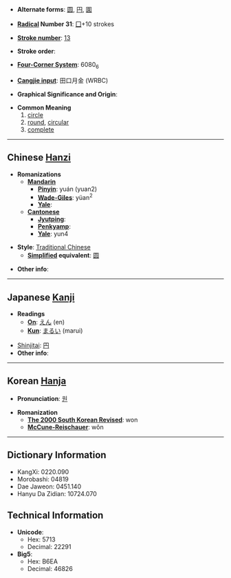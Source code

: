 * '''Alternate forms''': [[圆]], [[円]], [[圎]]

* '''[[Wiktionary:Chinese radical index| Radical]] Number 31''': [[Wiktionary:Chinese radical index 囗|囗]]+10 strokes

* '''[[Wiktionary:Chinese total strokes index|Stroke number]]''': [[Wiktionary:Chinese total strokes index 13|13]]

* '''Stroke order''': 

* '''[[Wiktionary:Chinese four corner index|Four-Corner System]]''': 6080<sub>6</sub>

* '''[[Wiktionary:Chinese Cangjie index|Cangjie input]]''': 田口月金 (WRBC)

* '''Graphical Significance and Origin''': 

* '''Common Meaning'''
*#[[circle]]
*# [[round]], [[circular]]
*# [[complete]]

----

== Chinese [[Hanzi]] ==

* '''Romanizations'''
** '''[[Mandarin]]'''
*** '''[[Pinyin]]''': yuán (yuan2)
*** '''[[Wade-Giles]]''': yüan<sup>2</sup>
*** '''[[Yale]]''': 
** '''[[Cantonese]]'''
*** '''[[Jyutping]]''':
*** '''[[Penkyamp]]''': 
*** '''[[Yale]]''': yun4

* '''Style''': [[Traditional Chinese]] 
** '''[[Simplified Chinese|Simplified]] equivalent''': [[圆]]

* '''Other info''': 

----

== Japanese [[Kanji]] ==

* '''Readings'''
** '''[[On]]''': [[えん]] (en)
** '''[[Kun]]''': [[まるい]] (marui)

*[[Shinjitai]]: [[円]]
* '''Other info''':  

----

== Korean [[Hanja]] ==

* '''Pronunciation''': [[원]]

* '''Romanization'''
** '''[[The 2000 South Korean Revised Romanization|The 2000 South Korean Revised]]''': won
** '''[[McCune-Reischauer]]''': wŏn

----

== Dictionary Information ==

* KangXi: 0220.090
* Morobashi: 04819
* Dae Jaweon: 0451.140
* Hanyu Da Zidian: 10724.070

== Technical Information ==

* '''Unicode''':
** Hex: 5713
** Decimal: 22291
* '''Big5''':
** Hex: B6EA
** Decimal: 46826